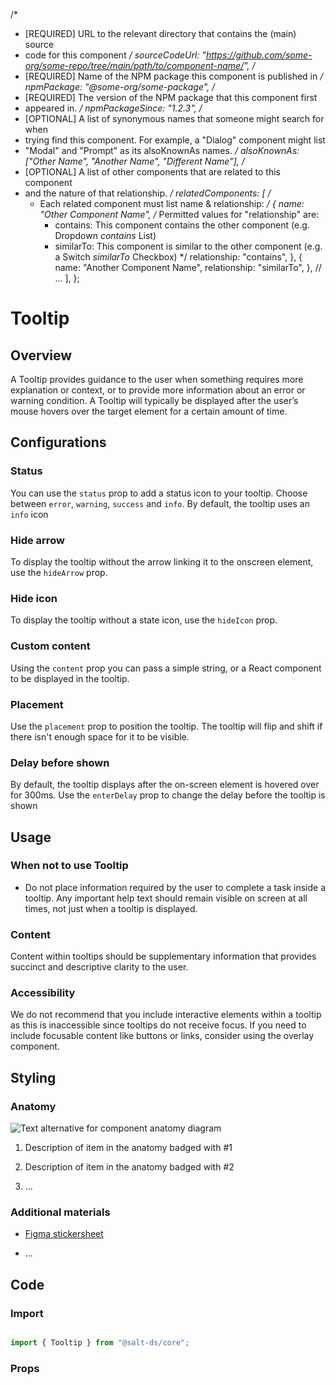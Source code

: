 <!-- Tool-specific (e.g. Storybook) imports & exports go here -->

<!-- Metadata about the component -->


  /*
   *  [REQUIRED] URL to the relevant directory that contains the (main) source
   *  code for this component
   */
  sourceCodeUrl:
    "https://github.com/some-org/some-repo/tree/main/path/to/component-name/",
  /*
   *  [REQUIRED] Name of the NPM package this component is published in
   */
  npmPackage: "@some-org/some-package",
  /*
   * [REQUIRED] The version of the NPM package that this component first
   * appeared in.
   */
  npmPackageSince: "1.2.3",
  /*
   * [OPTIONAL] A list of synonymous names that someone might search for when
   * trying find this component. For example, a "Dialog" component might list
   * "Modal" and "Prompt" as its alsoKnownAs names.
   */
  alsoKnownAs: ["Other Name", "Another Name", "Different Name"],
  /*
   * [OPTIONAL] A list of other components that are related to this component
   * and the nature of that relationship.
   */
  relatedComponents: [
    /*
     * Each related component must list name & relationship:
     */
    {
      name: "Other Component Name",
      /*
        Permitted values for "relationship" are:
        - contains:  This component contains the other component (e.g. Dropdown
                     _contains_ List)
        - similarTo: This component is similar to the other component (e.g. a
                     Switch _similarTo_ Checkbox)
      */
      relationship: "contains",
    },
    {
      name: "Another Component Name",
      relationship: "similarTo",
    },
    // ...
  ],
};

# Tooltip

## Overview

<!--
  Live component demo here of the default/most common usage.
  For live demos in Storybook use:
  <Canvas>
    <Story id="..." />
  </Canvas>
-->
A Tooltip provides guidance to the user when something requires more explanation or context, or to provide more information about an error or warning condition. A Tooltip will typically be displayed after the user’s mouse hovers over the target element for a certain amount of time.

## Configurations

<!--
  A visual list of possible configurations of the component.
  The purpose is to convey the main features and/or usage options of the
  component (e.g. the Data Grid's striped rows might be a "configuration" to
  showcase here). The configurations listed here should aim to be comprehensive,
  but not necessarily exhaustive (some complex components may have vast numbers
  of possible permutations, so listing out each one would be impossible and
  overwhelming to readers).
  Each configuration should have its own section following the structure outlined
  below:
-->

### Status

You can use the `status` prop to add a status icon to your tooltip. Choose between `error`, `warning`, `success` and `info`. By default, the tooltip uses an `info` icon
<!--
  A live example of the component configuration, with access to the corresponding
  source code.
  In Storybook this is done using something like:
  
  <Canvas>
    <Story id="..." />
  </Canvas>
-->

### Hide arrow

To display the tooltip without the arrow linking it to the onscreen element, use the `hideArrow` prop.

<!--
  A live example of the component configuration, with access to the corresponding
  source code.
  In Storybook this is done using something like:

  <Canvas>

    <Story id="..." />

  </Canvas>

-->

### Hide icon

To display the tooltip without a state icon, use the `hideIcon` prop.

<!--

  A live example of the component configuration, with access to the corresponding

  source code.

  In Storybook this is done using something like:

  <Canvas>

    <Story id="..." />

  </Canvas>

-->

### Custom content

Using the `content` prop you can pass a simple string, or a React component to be displayed in the tooltip.

<!--

  A live example of the component configuration, with access to the corresponding

  source code.

  In Storybook this is done using something like:

  <Canvas>

    <Story id="..." />

  </Canvas>

-->

### Placement

Use the `placement` prop to position the tooltip. The tooltip will flip and shift if there isn't enough space for it to be visible.

<!--

  A live example of the component configuration, with access to the corresponding

  source code.

  In Storybook this is done using something like:

  <Canvas>

    <Story id="..." />

  </Canvas>

-->

### Delay before shown

By default, the tooltip displays after the on-screen element is hovered over for 300ms. Use the `enterDelay` prop to change the delay before the tooltip is shown

<!--

  A live example of the component configuration, with access to the corresponding

  source code.

  In Storybook this is done using something like:

  <Canvas>

    <Story id="..." />

  </Canvas>

-->

## Usage

### When not to use Tooltip

<!--

  Bulleted list of scenarios where this component is not appropriate. Where

  possible, include a link to an alternative component that should be used in

  it's place

-->

- Do not place information required by the user to complete a task inside a tooltip. Any important help text should remain visible on screen at all times, not just when a tooltip is displayed.

### Content

Content within tooltips should be supplementary information that provides succinct and descriptive clarity to the user. 

### Accessibility

We do not recommend that you include interactive elements within a tooltip as this is inaccessible since tooltips do not receive focus. If you need to include focusable content like buttons or links, consider using the overlay component.

## Styling

### Anatomy

<!--

  OPTIONAL: Remove this section if it is not applicable.

  A visual anatomy diagram that shows the key parts or nested components that

  this component is made up of. They should be annotated with numbered badges in

  the diagram and a numbered list below the image should provide the names or

  explanations for each part.

-->

![Text alternative for component anatomy diagram](./path/to/anatomy.jpg)

1. Description of item in the anatomy badged with #1

2. Description of item in the anatomy badged with #2

3. ...

### Additional materials

<!--

  OPTIONAL: Remove this section if it is not applicable.

  Add a bulleted list of links to additional, component-specific materials.

  Note that only publicly accessible pages can be linked to.

-->

- [Figma stickersheet](https://www.figma.com/file/0qHqLDEobXhRGb1PzQ0I5q/Tooltip?node-id=801%3A15352&t=n0FcTLAfzoBpPtLE-0)

- ...

## Code

### Import

<!--

  Show the typical import statement used to include this component in your

  code.

-->

```js

import { Tooltip } from "@salt-ds/core";

```

### Props

<!--

  Insert an auto-generated table of the props for this component and their

  respective descriptions, data types, etc. here.

  In Storybook this is done like so:

  <ArgsTable of={ComponentName} />

-->
